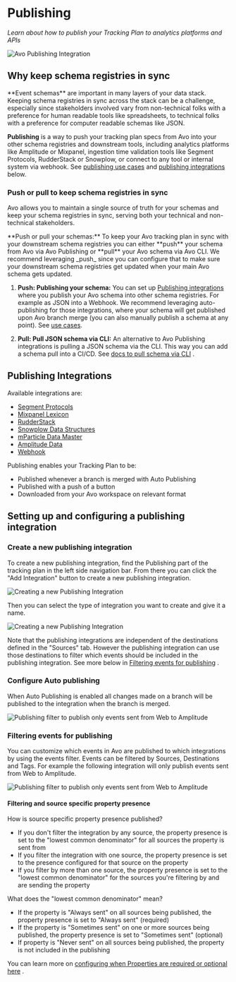 
# Publishing

_Learn about how to publish your Tracking Plan to analytics platforms and APIs_

![Avo Publishing Integration](/docs/images/publishing.svg)

## Why keep schema registries in sync

<Callout>
  **Event schemas** are important in many layers of your data stack. Keeping
  schema registries in sync across the stack can be a challenge, especially
  since stakeholders involved vary from non-technical folks with a preference
  for human readable tools like spreadsheets, to technical folks with a
  preference for computer readable schemas like JSON.
</Callout>

**Publishing** is a way to push your tracking plan specs from Avo into your other
schema registries and downstream tools, including analytics platforms like
Amplitude or Mixpanel, ingestion time validation tools like Segment Protocols,
RudderStack or Snowplow, or connect to any tool or internal system via webhook.
See <a href="#publishing-use-cases">publishing use cases</a> and <a href="#publishing-integrations">publishing integrations</a> below.

### Push or pull to keep schema registries in sync

Avo allows you to maintain a single source of truth for your schemas and keep
your schema registries in sync, serving both your technical and non-technical
stakeholders.

<Callout>
  **Push or pull your schemas:** To keep your Avo tracking plan in sync with
  your downstream schema registries you can either **push** your schema from Avo
  via Avo Publishing or **pull** your Avo schema via Avo CLI. We recommend
  leveraging _push_ since you can configure that to make sure your downstream
  schema registries get updated when your main Avo schema gets updated.
</Callout>

1. **Push: Publishing your schema:** You can set up <a href="#publishing-integrations">Publishing integrations</a>
   where you publish your Avo schema into other schema registries. For example as
   JSON into a Webhook. We recommend leveraging auto-publishing for those
   integrations, where your schema will get published upon Avo branch merge
   (you can also manually publish a schema at any point). See <a href="#publishing-use-cases">use cases</a>.

2. **Pull: Pull JSON schema via CLI:** An alternative to Avo Publishing integrations
   is pulling a JSON schema via the CLI. This way you can add a schema pull into
   a CI/CD. See [docs to pull schema via CLI](/workspace/tracking-plan/exporting#pull-json-schema-via-the-cli)
   .

## Publishing Integrations

Available integrations are:

- [Segment Protocols](/publishing/segment-protocols)
- [Mixpanel Lexicon](/publishing/mixpanel-lexicon)
- [RudderStack](/publishing/rudderstack)
- [Snowplow Data Structures](/publishing/snowplow-data-structures)
- [mParticle Data Master](/publishing/mparticle-data-master)
- [Amplitude Data](/publishing/amplitude-govern)
- [Webhook](/publishing/webhook-publishing)

Publishing enables your Tracking Plan to be:

- Published whenever a branch is merged with Auto Publishing
- Published with a push of a button
- Downloaded from your Avo workspace on relevant format

## Setting up and configuring a publishing integration

### Create a new publishing integration

To create a new publishing integration, find the Publishing part of the tracking plan in the left side navigation bar. From there you can click the "Add Integration" button to create a new publishing integration.

![Creating a new Publishing Integration](/docs/images/workspace/nav-publishing.png)

Then you can select the type of integration you want to create and give it a name.

![Creating a new Publishing Integration](/docs/images/workspace/integrations/create-integration.png)

Note that the publishing integrations are independent of the destinations defined in the "Sources" tab. However the publishing integration can use those destinations to filter which events should be included in the publishing integration. See more below in [Filtering events for publishing](/workspace/tracking-plan/publishing#filtering-events-for-publishing)
.

### Configure Auto publishing

When Auto Publishing is enabled all changes made on a branch will be published to the integration when the branch is merged.

![Publishing filter to publish only events sent from Web to Amplitude](/docs/images/auto_publishing.png)

### Filtering events for publishing

You can customize which events in Avo are published to which integrations by using the events filter. Events can be filtered by Sources, Destinations and Tags. For example the following integration will only publish events sent from Web to Amplitude.

![Publishing filter to publish only events sent from Web to Amplitude](/docs/images/publish_filter.png)

#### Filtering and source specific property presence

How is source specific property presence published?

- If you don't filter the integration by any source, the property presence is set to the "lowest common denominator" for all sources the property is sent from
- If you filter the integration with one source, the property presence is set to the presence configured for that source on the property
- If you filter by more than one source, the property presence is set to the "lowest common denominator" for the sources you're filtering by and are sending the property

What does the "lowest common denominator" mean?

- If the property is "Always sent" on all sources being published, the property presence is set to "Always sent" (required)
- If the property is "Sometimes sent" on one or more sources being published, the property presence is set to "Sometimes sent" (optional)
- If property is "Never sent" on all sources being published, the property is not included in the publishing

You can learn more on [configuring when Properties are required or optional here](/workspace/tracking-plan/properties#a-nameproperty-presence-configurationa-configuring-when-properties-are-required-or-optional)
.
